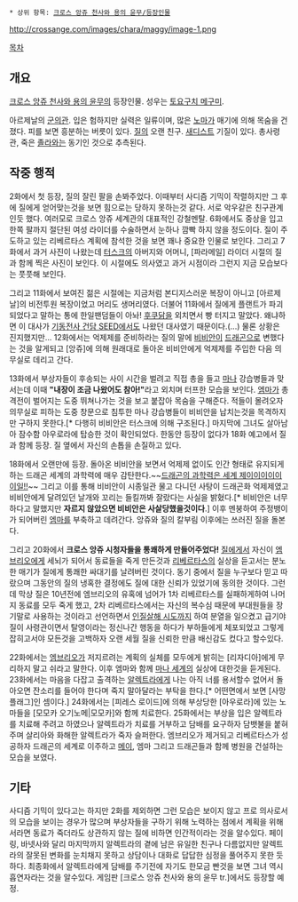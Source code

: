  * 상위 항목: [[크로스 앙쥬 천사와 용의 윤무/등장인물]]

http://crossange.com/images/chara/maggy/image-1.png

[[목차]]

== 개요 ==
[[크로스 앙쥬 천사와 용의 윤무]]의 등장인물. 성우는 [[토요구치 메구미]].

아르제날의 [[군의관]]. 입은 험하지만 실력은 일류이며, 많은 [[노마(크로스 앙쥬 천사와 용의 윤무)|노마]]가 매기에 의해 목숨을 건졌다. 피를 보면 흥분하는 버릇이 있다. [[질(크로스 앙쥬 천사와 용의 윤무)|질]]의 오랜 친구. [[새디스트]] 기질이 있다. 총사령관, 죽은 [[졸라(크로스 앙쥬 천사와 용의 윤무)|졸라]]와는 동기인 것으로 추측된다.

== 작중 행적 ==
2화에서 첫 등장, 질의 잘린 팔을 손봐주었다. 이때부터 사디즘 기믹이 작렬하지만 그 후에 질에게 얻어맞는것을 보면 힘으로는 당하지 못하는것 같다. 서로 악우같은 친구관계인듯 했다. 여러모로 크로스 앙쥬 세계관의 대표적인 강철멘탈. 6화에서도 중상을 입고 한쪽 팔까지 절단된 여성 라이더를 수술하면서 눈하나 깜빡 하지 않을 정도이다. 질이 주도하고 있는 리베르타스 계획에 참석한 것을 보면 꽤나 중요한 인물로 보인다. 그리고 7화에서 과거 사진이 나왔는데 [[터스크(크로스 앙쥬 천사와 용의 윤무)|터스크]]의 아버지와 어머니, [파라메일] 라이더 시절의 질과 함께 찍은 사진이 보인다. 이 시절에도 의사였고 과거 시점이라 그런지 지금 모습보다는 풋풋해 보인다. 

그리고 11화에서 보여진 젊은 시절에는 지금처럼 본디지스러운 복장이 아니고 [아르제날]의 비전투원 복장이었고 머리도 생머리였다. 더불어 11화에서 질에게 플랜트가 파괴되었다고 말하는 통에 한일팬덤들이 아놔! [[후쿠다 미츠오|후쿠닭]]을 외치면서 빵 터지고 말았다. 왜냐하면 이 대사가 [[기동전사 건담 SEED]]에서도 나왔던 대사였기 때문이다.(...) 물론 상황은 진지했지만... 12화에서는 억제제를 준비하라는 질의 말에 [[비비안(크로스 앙쥬 천사와 용의 윤무)|비비안]]이 [[드래곤(크로스 앙쥬 천사와 용의 윤무)|드래곤]]으로 변했다는 것을 알게되고 [앙쥬]에 의해 원래대로 돌아온 비비안에게 억제제를 주입한 다음 의무실로 데리고 간다.

13화에서 부상자들이 후송되는 사이 시간을 벌려고 직접 총을 들고 [[마나(크로스 앙쥬 천사와 용의 윤무)|마나]] 강습병들과 맞서는데 이때 '''"내장이 조금 나왔어도 참아!"'''라고 외치며 터프한 모습을 보인다. [[엠마 브론슨|엠마]]가 총격전이 벌어지는 도중 뛰쳐나가는 것을 보고 붙잡아 목숨을 구해준다. 적들이 몰려오자 의무실로 피하는 도중 창문으로 침투한 마나 강습병들이 비비안을 납치는것을 목격하지만 구하지 못한다.[* 다행히 비비안은 터스크에 의해 구조된다.] 마지막에 그녀도 살아남아 잠수함 아우로라에 탑승한 것이 확인되었다. 한동안 등장이 없다가 18화 예고에서 질과 함께 등장. 질 옆에서 자신의 손톱을 손질하고 있다.

18화에서 오랜만에 등장. 돌아온 비비안을 보면서 억제제 없이도 인간 형태로 유지되게 하는 드래곤 세계의 과학력에 매우 감탄한다.~~[[독일의 과학력은 세계 제이이이이이이이이이이이이이일!!|드래곤의 과학력은 세계 제이이이이이이일!!]]~~ 그리고 이를 통해 비비안이 시종일관 물고 다니던 사탕이 드래곤화 억제제였고 비비안에게 달려있던 날개와 꼬리는 들킬까봐 잘랐다는 사실을 밝혔다.[* 비비안은 너무하다고 말했지만 '''자르지 않았으면 비비안은 사살당했을것이다'''.] 이후 멘붕하여 주정뱅이가 되어버린 [[엠마 브론슨|엠마]]를 부축하고 데려간다. 앙쥬와 질의 칼부림 이후에는 쓰러진 질을 돌본다.

그리고 20화에서 '''크로스 앙쥬 시청자들을 통쾌하게 만들어주었다!''' [[질(크로스 앙쥬 천사와 용의 윤무)|질]]에게서 자신이 [[엠브리오(크로스 앙쥬 천사와 용의 윤무)|엠브리오]]에게 세뇌가 되어서 동료들을 죽게 만든것과 [[리베르타스(크로스 앙쥬 천사와 용의 윤무)|리베르타스]]의 실상을 듣고서는 분노한 매기가 질에게 통쾌한 싸대기를 날려버린 것이다. 동기 중에서 질을 누구보다 믿고 따랐으며 그동안의 질의 냉혹한 결정에도 질에 대한 신뢰가 있었기에 동의한 것이다. 그런데 막상 질은 10년전에 엠브리오의 유혹에 넘어가 1차 리베르타스를 실패하게하여 나머지 동료를 모두 죽게 했고, 2차 리베르타스에서는 자신의 복수심 때문에 부대원들을 장기말로 사용하는 것이라고 선언하면서 [[모모카 오기노메|인질살해 시도]]까지 하여 분열을 일으켰고 급기야 질이 사령관이면서 탈영이라는 정신나간 행동을 하다가 부하들에게 체포되었고 그렇게 잡히고서야 모든것을 고백하자 오랜 세월 질을 신뢰한 만큼 배신감도 컸다고 할수있다.

22화에서는 [[엠브리오(크로스 앙쥬 천사와 용의 윤무)|엠브리오]]가 저지르려는 계획의 실체를 모두에게 밝히는 [리자디아]에게 무리하지 말고 쉬라고 말한다. 이후 엠마와 함께 [[마나(크로스 앙쥬 천사와 용의 윤무)|마나 세계]]의 실상에 대한것을 듣게된다. 23화에서는 마음을 다잡고 출격하는 [[질(크로스 앙쥬 천사와 용의 윤무)|알렉트라]]에게 나는 아직 너를 용서할수 없어서 돌아오면 잔소리를 들어야 한다며 죽지 말아달라는 부탁을 한다.[* 어떤면에서 보면 [사망 플래그]인 셈이다.] 24화에서는 [피레스 로이드]에 의해 부상당한 [아우로라]에 있는 노마들을 [모모카 오기노메|모모카]와 함께 치료한다. 25화에서는 부상을 입은 알렉트라를 치료해 주려고 하였으나 알렉트라가 치료를 거부하고 담배를 요구하자 담뱃불을 붙혀주며 살리아와 화해한 알렉트라가 죽자 슬퍼한다. 엠브리오가 제거되고 리베르타스가 성공하자 드래곤의 세계로 이주하고 [[메이(크로스 앙쥬 천사와 용의 윤무)|메이]], 엠마 그리고 드래곤들과 함께 병원을 건설하는 모습을 보였다. 

== 기타 ==
사디즘 기믹이 있다고는 하지만 2화를 제외하면 그런 모습은 보이지 않고 프로 의사로서의 모습을 보이는 경우가 많으며 부상자들을 구하기 위해 노력하는 점에서 계획을 위해서라면 동료가 죽더라도 상관하지 않는 질에 비하면 인간적이라는 것을 알수있다. 페이링, 바넷사와 달리 마지막까지 알렉트라의 곁에 남은 유일한 친구나 다름없지만 알렉트라의 잘못된 변화를 눈치채지 못하고 상담이나 대화로 답답한 심정을 풀어주지 못한 듯하다. 최종화에서 알렉트라에게 담배를 주기전에 자기도 한모금 빤것을 보면 그녀 역시 흡연자라는 것을 알수있다. 게임판 [크로스 앙쥬 천사와 용의 윤무 tr.]에서도 등장할 예정.
